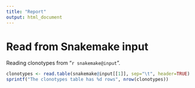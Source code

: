```yaml
---
title: "Report"
output: html_document
---
```


# Read from Snakemake input

Reading clonotypes from "`r snakemake@input`".

```r
clonotypes <- read.table(snakemake@input[[1]], sep="\t", header=TRUE)
sprintf("The clonotypes table has %d rows", nrow(clonotypes))
```
